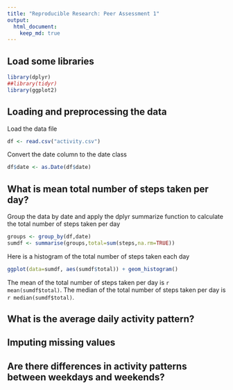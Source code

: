 ```yaml
---
title: "Reproducible Research: Peer Assessment 1"
output: 
  html_document:
    keep_md: true
---
```


## Load some libraries
```r
library(dplyr)
##library(tidyr)
library(ggplot2)
```

## Loading and preprocessing the data
Load the data file
```r
df <- read.csv("activity.csv")
```

Convert the date column to the date class
```r
df$date <- as.Date(df$date)
```

## What is mean total number of steps taken per day?

Group the data by date and apply the dplyr summarize function to
calculate the total number of steps taken per day
```r
groups <- group_by(df,date)
sumdf <- summarise(groups,total=sum(steps,na.rm=TRUE))
```

Here is a histogram of the total number of steps taken each day
```r
ggplot(data=sumdf, aes(sumdf$total)) + geom_histogram()
```

The mean of the total number of steps taken per day is `r mean(sumdf$total)`.
The median of the total number of steps taken per day is `r median(sumdf$total)`.

## What is the average daily activity pattern?



## Imputing missing values



## Are there differences in activity patterns between weekdays and weekends?
